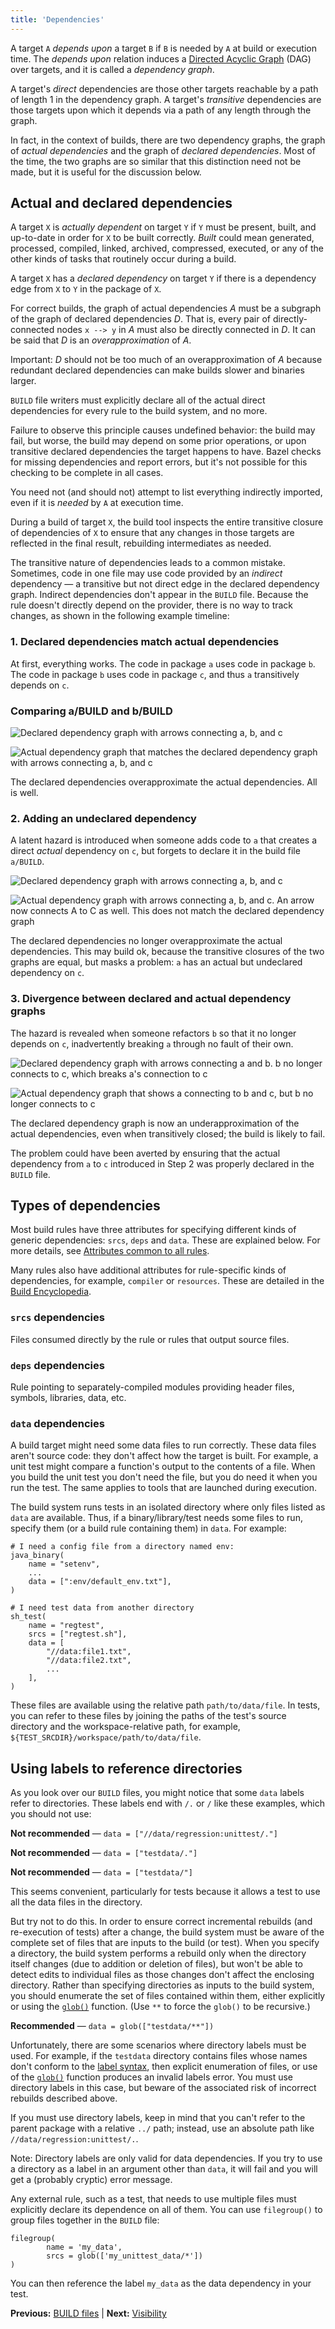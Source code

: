 ```yaml
---
title: 'Dependencies'
---
```




A target `A` _depends upon_ a target `B` if `B` is needed by `A` at build or
execution time. The _depends upon_ relation induces a
[Directed Acyclic Graph](https://en.wikipedia.org/wiki/Directed_acyclic_graph)
(DAG) over targets, and it is called a _dependency graph_.

A target's _direct_ dependencies are those other targets reachable by a path
of length 1 in the dependency graph. A target's _transitive_ dependencies are
those targets upon which it depends via a path of any length through the graph.

In fact, in the context of builds, there are two dependency graphs, the graph
of _actual dependencies_ and the graph of _declared dependencies_. Most of the
time, the two graphs are so similar that this distinction need not be made, but
it is useful for the discussion below.

## Actual and declared dependencies

A target `X` is _actually dependent_ on target `Y` if `Y` must be present,
built, and up-to-date in order for `X` to be built correctly. _Built_ could
mean generated, processed, compiled, linked, archived, compressed, executed, or
any of the other kinds of tasks that routinely occur during a build.

A target `X` has a _declared dependency_ on target `Y` if there is a dependency
edge from `X` to `Y` in the package of `X`.

For correct builds, the graph of actual dependencies _A_ must be a subgraph of
the graph of declared dependencies _D_. That is, every pair of
directly-connected nodes `x --> y` in _A_ must also be directly connected in
_D_. It can be said that _D_ is an _overapproximation_ of _A_.

Important: _D_ should not be too much of an overapproximation of _A_ because
redundant declared dependencies can make builds slower and binaries larger.

`BUILD` file writers must explicitly declare all of the actual direct
dependencies for every rule to the build system, and no more.

Failure to observe this principle causes undefined behavior: the build may fail,
but worse, the build may depend on some prior operations, or upon transitive
declared dependencies the target happens to have. Bazel checks for missing
dependencies and report errors, but it's not possible for this checking to be
complete in all cases.

You need not (and should not) attempt to list everything indirectly imported,
even if it is _needed_ by `A` at execution time.

During a build of target `X`, the build tool inspects the entire transitive
closure of dependencies of `X` to ensure that any changes in those targets are
reflected in the final result, rebuilding intermediates as needed.

The transitive nature of dependencies leads to a common mistake. Sometimes,
code in one file may use code provided by an _indirect_ dependency — a
transitive but not direct edge in the declared dependency graph. Indirect
dependencies don't appear in the `BUILD` file. Because the rule doesn't
directly depend on the provider, there is no way to track changes, as shown in
the following example timeline:

### 1. Declared dependencies match actual dependencies

At first, everything works. The code in package `a` uses code in package `b`.
The code in package `b` uses code in package `c`, and thus `a` transitively
depends on `c`.


### Comparing a/BUILD and **b**/BUILD

![Declared dependency graph with arrows connecting a, b, and c](/docs/images/a_b_c.svg)

![Actual dependency graph that matches the declared dependency
                  graph with arrows connecting a, b, and c](/docs/images/a_b_c.svg)


The declared dependencies overapproximate the actual dependencies. All is well.

### 2. Adding an undeclared dependency

A latent hazard is introduced when someone adds code to `a` that creates a
direct _actual_ dependency on `c`, but forgets to declare it in the build file
`a/BUILD`.

![Declared dependency graph with arrows connecting a, b, and c](/docs/images/a_b_c.svg)

![Actual dependency graph with arrows connecting a, b, and c. An
                  arrow now connects A to C as well. This does not match the
                  declared dependency graph](/docs/images/a_b_c_ac.svg)


The declared dependencies no longer overapproximate the actual dependencies.
This may build ok, because the transitive closures of the two graphs are equal,
but masks a problem: `a` has an actual but undeclared dependency on `c`.

### 3. Divergence between declared and actual dependency graphs

The hazard is revealed when someone refactors `b` so that it no longer depends on
`c`, inadvertently breaking `a` through no
fault of their own.

![Declared dependency graph with arrows connecting a and b.
                  b no longer connects to c, which breaks a's connection to c](/docs/images/ab_c.svg)

![Actual dependency graph that shows a connecting to b and c,
                  but b no longer connects to c](/docs/images/a_b_a_c.svg)


The declared dependency graph is now an underapproximation of the actual
dependencies, even when transitively closed; the build is likely to fail.

The problem could have been averted by ensuring that the actual dependency from
`a` to `c` introduced in Step 2 was properly declared in the `BUILD` file.

## Types of dependencies

Most build rules have three attributes for specifying different kinds of
generic dependencies: `srcs`, `deps` and `data`. These are explained below. For
more details, see
[Attributes common to all rules](/reference/be/common-definitions).

Many rules also have additional attributes for rule-specific kinds of
dependencies, for example, `compiler` or `resources`. These are detailed in the
[Build Encyclopedia](/reference/be/).

### `srcs` dependencies

Files consumed directly by the rule or rules that output source files.

### `deps` dependencies

Rule pointing to separately-compiled modules providing header files,
symbols, libraries, data, etc.

### `data` dependencies

A build target might need some data files to run correctly. These data files
aren't source code: they don't affect how the target is built. For example, a
unit test might compare a function's output to the contents of a file. When you
build the unit test you don't need the file, but you do need it when you run
the test. The same applies to tools that are launched during execution.

The build system runs tests in an isolated directory where only files listed as
`data` are available. Thus, if a binary/library/test needs some files to run,
specify them (or a build rule containing them) in `data`. For example:

```
# I need a config file from a directory named env:
java_binary(
    name = "setenv",
    ...
    data = [":env/default_env.txt"],
)

# I need test data from another directory
sh_test(
    name = "regtest",
    srcs = ["regtest.sh"],
    data = [
        "//data:file1.txt",
        "//data:file2.txt",
        ...
    ],
)
```

These files are available using the relative path `path/to/data/file`. In tests,
you can refer to these files by joining the paths of the test's source
directory and the workspace-relative path, for example,
`${TEST_SRCDIR}/workspace/path/to/data/file`.

## Using labels to reference directories

As you look over our `BUILD` files, you might notice that some `data` labels
refer to directories. These labels end with `/.` or `/` like these examples,
which you should not use:

**Not recommended** — `data = ["//data/regression:unittest/."]`

**Not recommended** — `data = ["testdata/."]`

**Not recommended** — `data = ["testdata/"]`

This seems convenient, particularly for tests because it allows a test to
use all the data files in the directory.

But try not to do this. In order to ensure correct incremental rebuilds (and
re-execution of tests) after a change, the build system must be aware of the
complete set of files that are inputs to the build (or test). When you specify
a directory, the build system performs a rebuild only when the directory itself
changes (due to addition or deletion of files), but won't be able to detect
edits to individual files as those changes don't affect the enclosing directory.
Rather than specifying directories as inputs to the build system, you should
enumerate the set of files contained within them, either explicitly or using the
[`glob()`](/reference/be/functions#glob) function. (Use `**` to force the
`glob()` to be recursive.)

**Recommended** — `data = glob(["testdata/**"])`

Unfortunately, there are some scenarios where directory labels must be used.
For example, if the `testdata` directory contains files whose names don't
conform to the [label syntax](/concepts/labels#labels-lexical-specification),
then explicit enumeration of files, or use of the
[`glob()`](/reference/be/functions#glob) function produces an invalid labels
error. You must use directory labels in this case, but beware of the
associated risk of incorrect rebuilds described above.

If you must use directory labels, keep in mind that you can't refer to the
parent package with a relative `../` path; instead, use an absolute path like
`//data/regression:unittest/.`.

Note: Directory labels are only valid for data dependencies. If you try to use
a directory as a label in an argument other than `data`, it will fail and you
will get a (probably cryptic) error message.

Any external rule, such as a test, that needs to use multiple files must
explicitly declare its dependence on all of them. You can use `filegroup()` to
group files together in the `BUILD` file:

```
filegroup(
        name = 'my_data',
        srcs = glob(['my_unittest_data/*'])
)
```

You can then reference the label `my_data` as the data dependency in your test.

**Previous:** [BUILD files](/concepts/build-files) | **Next:** [Visibility](/concepts/visibility)


